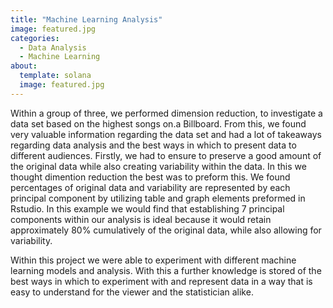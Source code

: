 ```yaml
---
title: "Machine Learning Analysis" 
image: featured.jpg
categories:
  - Data Analysis
  - Machine Learning
about: 
  template: solana
  image: featured.jpg
---
```


Within a group of three, we performed dimension reduction, to investigate a data set based on the highest songs on.a Billboard. From this, we found very valuable information regarding the data set and had a lot of takeaways regarding data analysis and the best ways in which to present data to different audiences. Firstly, we had to ensure to preserve a good amount of the original data while also creating variability within the data. In this we thought dimention reduction the best was to preform this. We found percentages of original data and variability are represented by each principal component by utilizing table and graph elements preformed in Rstudio. In this example we would find that establishing 7 principal components within our analysis is  ideal because it would retain approximately 80% cumulatively of the original data, while also allowing for variability. 

Within this project we were able to experiment with different machine learning models and analysis. With this a further knowledge is stored of the best ways in which to experiment with and represent data in a way that is easy to understand for the viewer and the statistician alike. 
